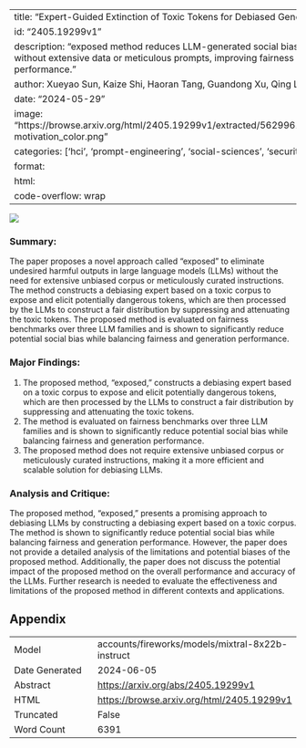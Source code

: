 
---
title: "Expert-Guided Extinction of Toxic Tokens for Debiased Generation"
id: "2405.19299v1"
description: "exposed method reduces LLM-generated social bias without extensive data or meticulous prompts, improving fairness and performance."
author: Xueyao Sun, Kaize Shi, Haoran Tang, Guandong Xu, Qing Li
date: "2024-05-29"
image: "https://browse.arxiv.org/html/2405.19299v1/extracted/5629961/fig/1-motivation_color.png"
categories: ['hci', 'prompt-engineering', 'social-sciences', 'security']
format:
  html:
    code-overflow: wrap
---

![](https://browse.arxiv.org/html/2405.19299v1/extracted/5629961/fig/1-motivation_color.png)

### Summary:

The paper proposes a novel approach called "exposed" to eliminate undesired harmful outputs in large language models (LLMs) without the need for extensive unbiased corpus or meticulously curated instructions. The method constructs a debiasing expert based on a toxic corpus to expose and elicit potentially dangerous tokens, which are then processed by the LLMs to construct a fair distribution by suppressing and attenuating the toxic tokens. The proposed method is evaluated on fairness benchmarks over three LLM families and is shown to significantly reduce potential social bias while balancing fairness and generation performance.

### Major Findings:

1. The proposed method, "exposed," constructs a debiasing expert based on a toxic corpus to expose and elicit potentially dangerous tokens, which are then processed by the LLMs to construct a fair distribution by suppressing and attenuating the toxic tokens.
2. The method is evaluated on fairness benchmarks over three LLM families and is shown to significantly reduce potential social bias while balancing fairness and generation performance.
3. The proposed method does not require extensive unbiased corpus or meticulously curated instructions, making it a more efficient and scalable solution for debiasing LLMs.

### Analysis and Critique:

The proposed method, "exposed," presents a promising approach to debiasing LLMs by constructing a debiasing expert based on a toxic corpus. The method is shown to significantly reduce potential social bias while balancing fairness and generation performance. However, the paper does not provide a detailed analysis of the limitations and potential biases of the proposed method. Additionally, the paper does not discuss the potential impact of the proposed method on the overall performance and accuracy of the LLMs. Further research is needed to evaluate the effectiveness and limitations of the proposed method in different contexts and applications.

## Appendix

|          |          |
|----------|----------|
| Model     | accounts/fireworks/models/mixtral-8x22b-instruct       |
| Date Generated     | 2024-06-05       |
| Abstract | [https://arxiv.org/abs/2405.19299v1](https://arxiv.org/abs/2405.19299v1)        |
| HTML     | [https://browse.arxiv.org/html/2405.19299v1](https://browse.arxiv.org/html/2405.19299v1)       |
| Truncated       | False       |
| Word Count       | 6391       |